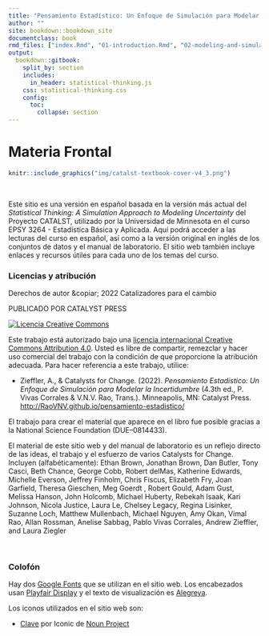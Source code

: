 ```yaml
---
title: "Pensamiento Estadístico: Un Enfoque de Simulación para Modelar la Incertidumbre"
author: ""
site: bookdown::bookdown_site
documentclass: book
rmd_files: ["index.Rmd", "01-introduction.Rmd", "02-modeling-and-simulation.Rmd", "03-data-generation.Rmd", "04-monte-carlo-simulation.Rmd", "05-modeling-sampling-variation.Rmd", "06-describing-distributions.Rmd", "07-experimental-variation.Rmd", "08-p-value.Rmd","09-internal-validity-evidence.Rmd",  "10-sampling-variation.Rmd", "11-external-validity-evidence.Rmd", "12-validity-evidence-and-inferences.Rmd", "13-observational-studies.Rmd", "14-statistical-estimation.Rmd", "15-uncertainty-and-bias.Rmd"]
output: 
  bookdown::gitbook:
    split_by: section
    includes: 
      in_header: statistical-thinking.js
    css: statistical-thinking.css
    config:
      toc:
        collapse: section
---
```




#  Materia Frontal {-}


```r
knitr::include_graphics("img/catalst-textbook-cover-v4_3.png")
```

<br />

Este sitio es una versión en español basada en la versión más actual del *Statistical Thinking: A Simulation Approach to Modeling Uncertainty* del Proyecto CATALST, utilizado por la Universidad de Minnesota en el curso EPSY 3264 - Estadística Básica y Aplicada. Aquí podrá acceder a las lecturas del curso en español, así como a la versión original en inglés de los conjuntos de datos y el manual de laboratorio. El sitio web también incluye enlaces y recursos útiles para cada uno de los temas del curso.


### Licencias y atribución {-}

Derechos de autor &copiar; 2022 Catalizadores para el cambio

PUBLICADO POR CATALYST PRESS

<a rel="licencia" href="http://creativecommons.org/licenses/by/4.0/"><img alt="Licencia Creative Commons" style="border-width:0" src="https:/ /i.creativecommons.org/l/by/4.0/88x31.png" /></a>

Este trabajo está autorizado bajo una <a rel="license" href="http://creativecommons.org/licenses/by/4.0/">licencia internacional Creative Commons Attribution 4.0</a>. Usted es libre de compartir, remezclar y hacer uso comercial del trabajo con la condición de que proporcione la atribución adecuada. Para hacer referencia a este trabajo, utilice:

- Zieffler, A., & Catalysts for Change. (2022). *Pensamiento Estadístico: Un Enfoque de Simulación para Modelar la Incertidumbre* (4.3th ed., P. Vivas Corrales & V.N.V. Rao, Trans.). Minneapolis, MN: Catalyst Press. [http://RaoVNV.github.io/pensamiento-estadistico/](http://RaoVNV.github.io/pensamiento-estadistico/)

El trabajo para crear el material que aparece en el libro fue posible gracias a la National Science Foundation (DUE–0814433).

El material de este sitio web y del manual de laboratorio es un reflejo directo de las ideas, el trabajo y el esfuerzo de varios Catalysts for Change. Incluyen (alfabéticamente): Ethan Brown, Jonathan Brown, Dan Butler, Tony Casci, Beth Chance, George Cobb, Robert delMas, Katherine Edwards, Michelle Everson, Jeffrey Finholm, Chris Fiscus, Elizabeth Fry, Joan Garfield, Theresa Gieschen, Meg Goerdt , Robert Gould, Adam Gust, Melissa Hanson, John Holcomb, Michael Huberty, Rebekah Isaak, Kari Johnson, Nicola Justice, Laura Le, Chelsey Legacy, Regina Lisinker, Suzanne Loch, Matthew Mullenbach, Michael Nguyen, Amy Okan, Vimal Rao, Allan Rossman, Anelise Sabbag, Pablo Vivas Corrales, Andrew Zieffler, and Laura Ziegler


<br />


### Colofón {-}

Hay dos [Google Fonts](https://fonts.google.com/) que se utilizan en el sitio web. Los encabezados usan [Playfair Display](https://fonts.google.com/specimen/Playfair+Display) y el texto de visualización es [Alegreya](https://fonts.google.com/specimen/Alegreya).

Los iconos utilizados en el sitio web son:

- [Clave](https://thenounproject.com/iconproducer/collection/keys/?oq=key&cidx=0&i=713748) por Iconic de [Noun Project](https://thenounproject.com/)







